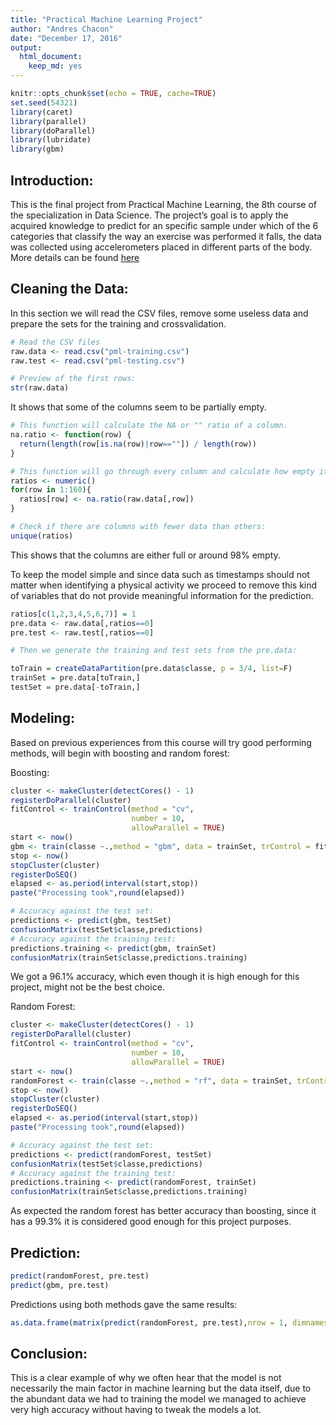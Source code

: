 ```yaml
---
title: "Practical Machine Learning Project"
author: "Andres Chacon"
date: "December 17, 2016"
output: 
  html_document: 
    keep_md: yes
---
```


```r
knitr::opts_chunk$set(echo = TRUE, cache=TRUE)
set.seed(54321)
library(caret)
library(parallel)
library(doParallel)
library(lubridate)
library(gbm)
```

## Introduction:

This is the final project from Practical Machine Learning, the 8th course of the specialization in Data Science. The project's goal is to apply the acquired knowledge to predict for an specific sample under which of the 6 categories that classify the way an exercise was performed it falls, the data was collected using accelerometers placed in different parts of the body. More details can be found [here](http://groupware.les.inf.puc-rio.br/har)

## Cleaning the Data:

In this section we will read the CSV files, remove some useless data and prepare the sets for the training and crossvalidation.

```r
# Read the CSV files
raw.data <- read.csv("pml-training.csv")
raw.test <- read.csv("pml-testing.csv")

# Preview of the first rows:
str(raw.data)
```
It shows that some of the columns seem to be partially empty.

```r
# This function will calculate the NA or "" ratio of a column. 
na.ratio <- function(row) {
  return(length(row[is.na(row)|row==""]) / length(row))
}

# This function will go through every column and calculate how empty it is.
ratios <- numeric()
for(row in 1:160){
  ratios[row] <- na.ratio(raw.data[,row])
}

# Check if there are columns with fewer data than others:
unique(ratios)
```
This shows that the columns are either full or around 98% empty.

To keep the model simple and since data such as timestamps should not matter when identifying a physical activity we proceed to remove this kind of variables that do not provide meaningful information for the prediction.

```r
ratios[c(1,2,3,4,5,6,7)] = 1
pre.data <- raw.data[,ratios==0]
pre.test <- raw.test[,ratios==0]

# Then we generate the training and test sets from the pre.data:

toTrain = createDataPartition(pre.data$classe, p = 3/4, list=F)
trainSet = pre.data[toTrain,]
testSet = pre.data[-toTrain,]

```


## Modeling:

Based on previous experiences from this course will try good performing methods, will begin with boosting and random forest:

Boosting:

```r
cluster <- makeCluster(detectCores() - 1)
registerDoParallel(cluster)
fitControl <- trainControl(method = "cv",
                           number = 10,
                           allowParallel = TRUE)
start <- now()
gbm <- train(classe ~.,method = "gbm", data = trainSet, trControl = fitControl)
stop <- now()
stopCluster(cluster)
registerDoSEQ()
elapsed <- as.period(interval(start,stop))
paste("Processing took",round(elapsed))
```

```r
# Accuracy against the test set:
predictions <- predict(gbm, testSet)
confusionMatrix(testSet$classe,predictions)
# Accuracy against the training test:
predictions.training <- predict(gbm, trainSet)
confusionMatrix(trainSet$classe,predictions.training)
```

We got a 96.1% accuracy, which even though it is high enough for this project, might not be the best choice.

Random Forest:

```r
cluster <- makeCluster(detectCores() - 1)
registerDoParallel(cluster)
fitControl <- trainControl(method = "cv",
                           number = 10,
                           allowParallel = TRUE)
start <- now()
randomForest <- train(classe ~.,method = "rf", data = trainSet, trControl = fitControl)
stop <- now()
stopCluster(cluster)
registerDoSEQ()
elapsed <- as.period(interval(start,stop))
paste("Processing took",round(elapsed))
```

```r
# Accuracy against the test set:
predictions <- predict(randomForest, testSet)
confusionMatrix(testSet$classe,predictions)
# Accuracy against the training test:
predictions.training <- predict(randomForest, trainSet)
confusionMatrix(trainSet$classe,predictions.training)
```

As expected the random forest has better accuracy than boosting, since it has a 99.3% it is considered good enough for this project purposes.  

## Prediction:

```r
predict(randomForest, pre.test)
predict(gbm, pre.test)
```

Predictions using both methods gave the same results:

```r
as.data.frame(matrix(predict(randomForest, pre.test),nrow = 1, dimnames = list(NULL, as.character(1:20))))
```


## Conclusion:

This is a clear example of why we often hear that the model is not necessarily the main factor in machine learning but the data itself, due to the abundant data we had to training the model we managed to achieve very high accuracy without having to tweak the models a lot.

